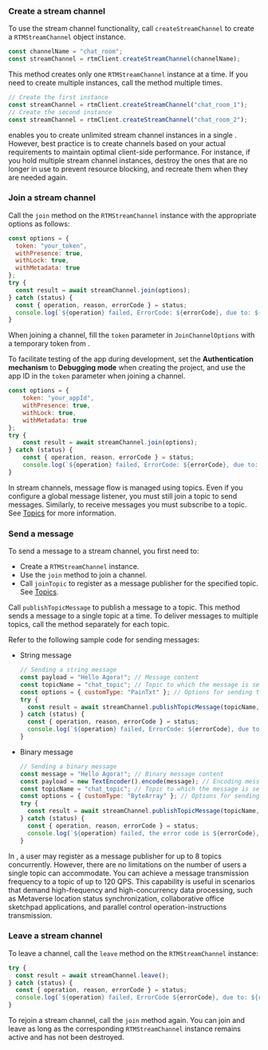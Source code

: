 <PlatformWrapper platform="web">

### Create a stream channel

To use the stream channel functionality, call `createStreamChannel` to create a `RTMStreamChannel` object instance.

```javascript
const channelName = "chat_room";
const streamChannel = rtmClient.createStreamChannel(channelName);
```

This method creates only one `RTMStreamChannel` instance at a time. If you need to create multiple instances, call the method multiple times.

```javascript
// Create the first instance
const streamChannel = rtmClient.createStreamChannel("chat_room_1");
// Create the second instance
const streamChannel = rtmClient.createStreamChannel("chat_room_2");
```

<Admonition>
<Vg k="SIG" /> enables you to create unlimited stream channel instances in a single <Vpl k="CLIENT"/>. However, best practice is to create channels based on your actual requirements to maintain optimal client-side performance. For instance, if you hold multiple stream channel instances, destroy the ones that are no longer in use to prevent resource blocking, and recreate them when they are needed again.
</Admonition>

### Join a stream channel

Call the `join` method on the `RTMStreamChannel` instance with the appropriate options as follows:

```javascript
const options = {
  token: "your_token",
  withPresence: true,
  withLock: true,
  withMetadata: true
};
try {
  const result = await streamChannel.join(options);
} catch (status) {
  const { operation, reason, errorCode } = status;
  console.log(`${operation} failed, ErrorCode: ${errorCode}, due to: ${reason}.`);
}
```

When joining a channel, fill the `token` parameter in `JoinChannelOptions` with a temporary token from <Vg k="CONSOLE" />.

<Admonition>

To facilitate testing of the app during development, set the **Authentication mechanism** to **Debugging mode** when creating the project, and use the app ID in the `token` parameter when joining a channel.
</Admonition>

```js
const options = {
    token: "your_appId",
    withPresence: true,
    withLock: true,
    withMetadata: true
};
try {
    const result = await streamChannel.join(options);
} catch (status) {
    const { operation, reason, errorCode } = status;
    console.log(`${operation} failed, ErrorCode: ${errorCode}, due to: ${reason}.`);
}
```

In stream channels, message flow is managed using topics. Even if you configure a global message listener, you must still join a topic to send messages. Similarly, to receive messages you must subscribe to a topic. See [Topics](../core-functionality/topics) for more information.

### Send a message 

To send a message to a stream channel, you first need to:

- Create a `RTMStreamChannel` instance.
- Use the `join` method to join a channel.
- Call `joinTopic` to register as a message publisher for the specified topic. See [Topics](../core-functionality/topics).

Call `publishTopicMessage` to publish a message to a topic. This method sends a message to a single topic at a time. To deliver messages to multiple topics, call the method separately for each topic.

Refer to the following sample code for sending messages:

* String message

    ```javascript
    // Sending a string message
    const payload = "Hello Agora!"; // Message content
    const topicName = "chat_topic"; // Topic to which the message is sent
    const options = { customType: "PainTxt" }; // Options for sending the message
    try {
      const result = await streamChannel.publishTopicMessage(topicName, payload, options); // Sending the message asynchronously
    } catch (status) {
      const { operation, reason, errorCode } = status;
      console.log(`${operation} failed, ErrorCode: ${errorCode}, due to: ${reason}.`); // Logging error information if message sending fails
    }
    ```

* Binary message

    ```javascript
    // Sending a binary message
    const message = "Hello Agora!"; // Binary message content
    const payload = new TextEncoder().encode(message); // Encoding message to binary data
    const topicName = "chat_topic"; // Topic to which the message is sent
    const options = { customType: "ByteArray" }; // Options for sending the message
    try {
      const result = await streamChannel.publishTopicMessage(topicName, payload, options); // Sending the message asynchronously
    } catch (status) {
      const { operation, reason, errorCode } = status;
      console.log(`${operation} failed, the error code is ${errorCode}, because of: ${reason}.`); // Logging error information if message sending fails
    }
    ```

In <Vg k="SIG" />, a user may register as a message publisher for up to 8 topics concurrently. However, there are no limitations on the number of users a single topic can accommodate. You can achieve a message transmission frequency to a topic of up to 120 QPS. This capability is useful in scenarios that demand high-frequency and high-concurrency data processing, such as Metaverse location status synchronization, collaborative office sketchpad applications, and parallel control operation-instructions transmission.

### Leave a stream channel

To leave a channel, call the `leave` method on the `RTMStreamChannel` instance:

```javascript
try {
  const result = await streamChannel.leave();
} catch (status) {
  const { operation, reason, errorCode } = status;
  console.log(`${operation} failed, ErrorCode ${errorCode}, due to: ${reason}.`);
}
```

To rejoin a stream channel, call the `join` method again. You can join and leave as long as the corresponding `RTMStreamChannel` instance remains active and has not been destroyed.

</PlatformWrapper>
